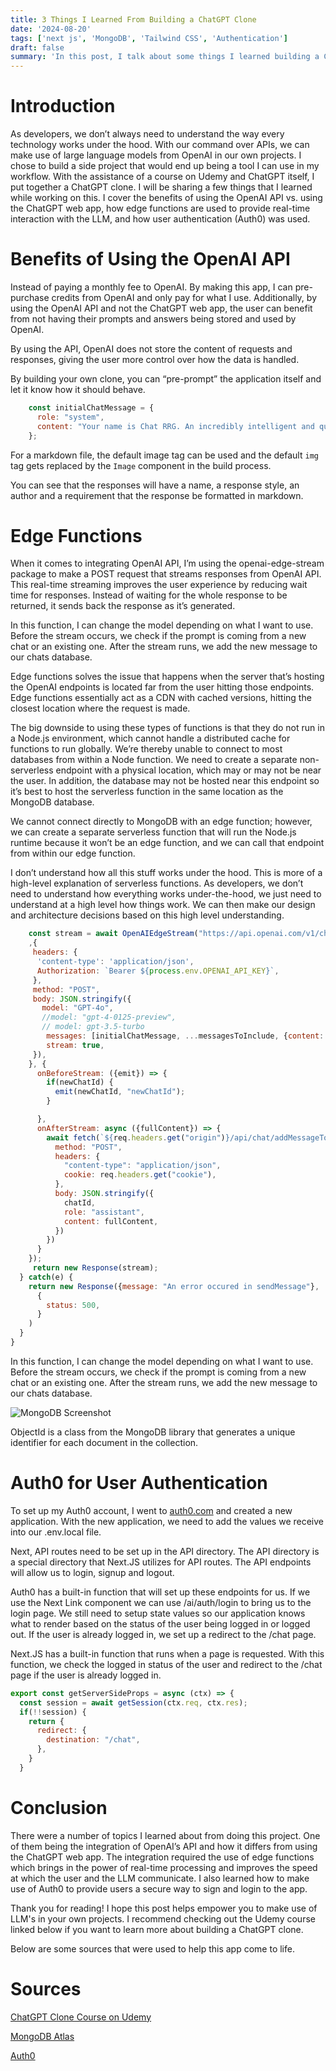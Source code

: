 ```yaml
---
title: 3 Things I Learned From Building a ChatGPT Clone
date: '2024-08-20'
tags: ['next js', 'MongoDB', 'Tailwind CSS', 'Authentication']
draft: false
summary: 'In this post, I talk about some things I learned building a ChatGPT clone.'
---
```


# Introduction

As developers, we don’t always need to understand the way every technology works under the hood. With our command over APIs, we can make use of large language models from OpenAI in our own projects. I chose to build a side project that would end up being a tool I can use in my workflow. With the assistance of a course on Udemy and ChatGPT itself, I put together a ChatGPT clone. I will be sharing a few things that I learned while working on this. I cover the benefits of using the OpenAI API vs. using the ChatGPT web app, how edge functions are used to provide real-time interaction with the LLM, and how user authentication (Auth0) was used.

# Benefits of Using the OpenAI API

Instead of paying a monthly fee to OpenAI. By making this app, I can pre-purchase credits from OpenAI and only pay for what I use. Additionally, by using the OpenAI API and not the ChatGPT web app, the user can benefit from not having their prompts and answers being stored and used by OpenAI.

By using the API, OpenAI does not store the content of requests and responses, giving the user more control over how the data is handled.

By building your own clone, you can “pre-prompt” the application itself and let it know how it should behave.

```js
    const initialChatMessage = {
      role: "system",
      content: "Your name is Chat RRG. An incredibly intelligent and quick-thinking AI, that always replies with an enthusiastic and positive energy. You were created by Ryan Griego. Your response must be formatted as markdown."
    };
```

For a markdown file, the default image tag can be used and the default `img` tag gets replaced by the `Image` component in the build process.

You can see that the responses will have a name, a response style, an author and a requirement that the response be formatted in markdown.

# Edge Functions

When it comes to integrating OpenAI API, I’m using the openai-edge-stream package to make a POST request that streams responses from OpenAI API. This real-time streaming improves the user experience by reducing wait time for responses. Instead of waiting for the whole response to be returned, it sends back the response as it’s generated.

In this function, I can change the model depending on what I want to use. Before the stream occurs, we check if the prompt is coming from a new chat or an existing one. After the stream runs, we add the new message to our chats database.

Edge functions solves the issue that happens when the server that’s hosting the OpenAI endpoints is located far from the user hitting those endpoints. Edge functions essentially act as a CDN with cached versions, hitting the closest location where the request is made.

The big downside to using these types of functions is that they do not run in a Node.js environment, which cannot handle a distributed cache for functions to run globally. We’re thereby unable to connect to most databases from within a Node function. We need to create a separate non-serverless endpoint with a physical location, which may or may not be near the user. In addition, the database may not be hosted near this endpoint so it’s best to host the serverless function in the same location as the MongoDB database.

We cannot connect directly to MongoDB with an edge function; however, we can create a separate serverless function that will run the Node.js runtime because it won’t be an edge function, and we can call that endpoint from within our edge function.

I don’t understand how all this stuff works under the hood. This is more of a high-level explanation of serverless functions. As developers, we don’t need to understand how everything works under-the-hood, we just need to understand at a high level how things work. We can then make our design and architecture decisions based on this high level understanding.


```js
    const stream = await OpenAIEdgeStream("https://api.openai.com/v1/chat/completions"
    ,{
     headers: {
      'content-type': 'application/json',
      Authorization: `Bearer ${process.env.OPENAI_API_KEY}`,
     },
     method: "POST",
     body: JSON.stringify({
       model: "GPT-4o",
       //model: "gpt-4-0125-preview",
       // model: gpt-3.5-turbo
        messages: [initialChatMessage, ...messagesToInclude, {content: message, role: "user"}],
        stream: true,
     }),
    }, {
      onBeforeStream: ({emit}) => {
        if(newChatId) {
          emit(newChatId, "newChatId");
        }

      },
      onAfterStream: async ({fullContent}) => {
        await fetch(`${req.headers.get("origin")}/api/chat/addMessageToChat`, {
          method: "POST",
          headers: {
            "content-type": "application/json",
            cookie: req.headers.get("cookie"),
          },
          body: JSON.stringify({
            chatId,
            role: "assistant",
            content: fullContent,
          })
        })
      }
    });
     return new Response(stream);
  } catch(e) {
    return new Response({message: "An error occured in sendMessage"},
      {
        status: 500,
      }
    )
  }
}
```

In this function, I can change the model depending on what I want to use. Before the stream occurs, we check if the prompt is coming from a new chat or an existing one. After the stream runs, we add the new message to our chats database.


![MongoDB Screenshot](/static/images/mongo-db-screenshot.png)

ObjectId is a class from the MongoDB library that generates a unique identifier for each document in the collection.

# Auth0 for User Authentication

To set up my Auth0 account, I went to [auth0.com](https://auth0.com/) and created a new application. With the new application, we need to add the values we receive into our .env.local file.

Next, API routes need to be set up in the API directory. The API directory is a special directory that Next.JS utilizes for API routes. The API endpoints will allow us to login, signup and logout.

Auth0 has a built-in function that will set up these endpoints for us. If we use the Next Link component we can use /ai/auth/login to bring us to the login page. We still need to setup state values so our application knows what to render based on the status of the user being logged in or logged out. If the user is already logged in, we set up a redirect to the /chat page.

Next.JS has a built-in function that runs when a page is requested. With this function, we check the logged in status of the user and redirect to the /chat page if the user is already logged in.

```js
export const getServerSideProps = async (ctx) => {
  const session = await getSession(ctx.req, ctx.res);
  if(!!session) {
    return {
      redirect: {
        destination: "/chat",
      },
    }
  }
```

# Conclusion

There were a number of topics I learned about from doing this project. One of them being the integration of OpenAI’s API and how it differs from using the ChatGPT web app. The integration required the use of edge functions which brings in the power of real-time processing and improves the speed at which the user and the LLM communicate. I also learned how to make use of Auth0 to provide users a secure way to sign and login to the app.

Thank you for reading! I hope this post helps empower you to make use of LLM's in your own projects. I recommend checking out the Udemy course linked below if you want to learn more about building a ChatGPT clone.

Below are some sources that were used to help this app come to life.

# Sources

[ChatGPT Clone Course on Udemy](https://www.udemy.com/course/nextjs-chatgpt/)

[MongoDB Atlas](https://www.mongodb.com/products/platform/atlas-database)

[Auth0](https://auth0.com/)
